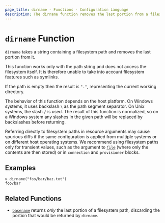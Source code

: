```yaml
---
page_title: dirname - Functions - Configuration Language
description: The dirname function removes the last portion from a filesystem path.
---
```


# `dirname` Function

`dirname` takes a string containing a filesystem path and removes the last
portion from it.

This function works only with the path string and does not access the
filesystem itself. It is therefore unable to take into account filesystem
features such as symlinks.

If the path is empty then the result is `"."`, representing the current
working directory.

The behavior of this function depends on the host platform. On Windows systems,
it uses backslash `\` as the path segment separator. On Unix systems, the slash
`/` is used. The result of this function is normalized, so on a Windows system
any slashes in the given path will be replaced by backslashes before returning.

Referring directly to filesystem paths in resource arguments may cause
spurious diffs if the same configuration is applied from multiple systems or on
different host operating systems. We recommend using filesystem paths only
for transient values, such as the argument to [`file`](/language/functions/file) (where
only the contents are then stored) or in `connection` and `provisioner` blocks.

## Examples

```
> dirname("foo/bar/baz.txt")
foo/bar
```

## Related Functions

* [`basename`](/language/functions/basename) returns _only_ the last portion of a filesystem
  path, discarding the portion that would be returned by `dirname`.
